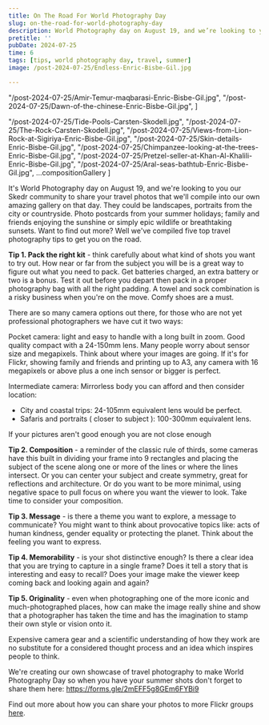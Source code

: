 ```yaml
---
title: On The Road For World Photography Day
slug: on-the-road-for-world-photography-day
description: World Photography day on August 19, and we’re looking to you our Skedr community to share your travel photos
pretitle: ''
pubDate: 2024-07-25
time: 6
tags: [tips, world photography day, travel, summer]
image: /post-2024-07-25/Endless-Enric-Bisbe-Gil.jpg

---
```


  "/post-2024-07-25/Amir-Temur-maqbarasi-Enric-Bisbe-Gil.jpg",
  "/post-2024-07-25/Dawn-of-the-chinese-Enric-Bisbe-Gil.jpg",
]

  "/post-2024-07-25/Tide-Pools-Carsten-Skodell.jpg",
  "/post-2024-07-25/The-Rock-Carsten-Skodell.jpg",
  "/post-2024-07-25/Views-from-Lion-Rock-at-Sigiriya-Enric-Bisbe-Gil.jpg",
  "/post-2024-07-25/Skin-details-Enric-Bisbe-Gil.jpg",
  "/post-2024-07-25/Chimpanzee-looking-at-the-trees-Enric-Bisbe-Gil.jpg",
  "/post-2024-07-25/Pretzel-seller-at-Khan-Al-Khalili-Enric-Bisbe-Gil.jpg",
  "/post-2024-07-25/Aral-seas-bathtub-Enric-Bisbe-Gil.jpg",
  ...compositionGallery
]

It's World Photography day on August 19, and we're looking to you our Skedr community to share your travel photos that we'll compile into our own amazing gallery on that day. They could be landscapes, portraits from the city or countryside. Photo postcards from your summer holidays; family and friends enjoying the sunshine or simply epic wildlife or breathtaking sunsets. Want to find out more? Well we've compiled five top travel photography tips to get you on the road.

**Tip 1. Pack the right kit** - think carefully about what kind of shots you want to try out. How near or far from the subject you will be is a great way to figure out what you need to pack. Get batteries charged, an extra battery or two is a bonus. Test it out before you depart then pack in a proper photography bag with all the right padding. A towel and sock combination is a risky business when you're on the move. Comfy shoes are a must. 

There are so many camera options out there, for those who are not yet professional photographers we have cut it two ways:

<span class="font-bold">Pocket camera</span>: light and easy to handle with a long built in zoom. Good quality compact with a 24-150mm lens. Many people worry about sensor size and megapixels. Think about where your images are going. If it's for Flickr, showing family and friends and printing up to A3, any camera with 16 megapixels or above plus a one inch sensor or bigger is perfect. 

<span class="font-bold">Intermediate camera</span>: Mirrorless body you can afford and then consider location:
 - City and coastal trips:  24-105mm equivalent lens would be perfect. 
 - Safaris and portraits ( closer to subject ): 100-300mm equivalent lens.

<Quote 
  name="Robert Capa" 
  description="legendary Magnum photographer once said"
  profileUrl="https://www.magnumphotos.com/photographer/robert-capa/"
  imageUrl="/post-2024-07-25/Robert-Capa.webp">
If your pictures aren't good enough you are not close enough
</Quote>

**Tip 2.  Composition** - a reminder of the classic rule of thirds, some cameras have this built in dividing your frame into 9 rectangles and placing the subject of the scene along one or more of the lines or where the lines intersect. Or you can center your subject and create symmetry, great for reflections and architecture. Or do you want to be more minimal, using negative space to pull focus on where you want the viewer to look. Take time to consider your composition. 
<Gallery client:only="vue" images={compositionGallery} credits={compositionCredits} />

**Tip 3. Message** - is there a theme you want to explore, a message to communicate? You might want to think about provocative topics like: acts of human kindness, gender equality or protecting the planet. Think about the feeling you want to express.

**Tip 4. Memorability** - is your shot distinctive enough? Is there a clear idea that you are trying to capture in a single frame? Does it tell a story that is interesting and easy to recall? Does your image make the viewer keep coming back and looking again and again? 

**Tip 5. Originality** -  even when photographing one of the more iconic and much-photographed places, how can make the image really shine and show that a photographer has taken the time and has the imagination to stamp their own style or vision onto it. 

<Gallery client:only="vue" images={images} credits={credits} />

Expensive camera gear and a scientific understanding of how they work are no substitute for a considered thought process and an idea which inspires people to think. 

We're creating our own showcase of travel photography to make World Photography Day so when you have your summer shots don't forget to share them here: https://forms.gle/2mEFF5g8GEm6FYBi9

Find out more about how you can share your photos to more Flickr groups <a href="/features">here</a>. 
